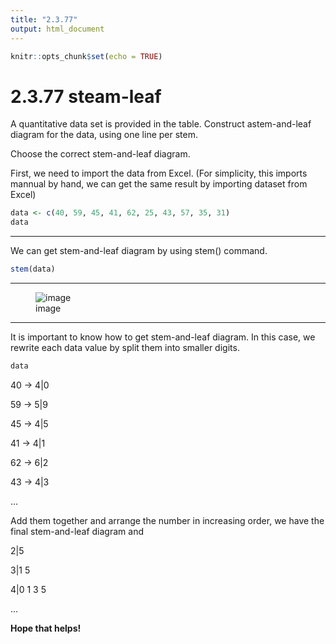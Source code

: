 ```yaml
---
title: "2.3.77"
output: html_document
---
```


```r
knitr::opts_chunk$set(echo = TRUE)
```

# 2.3.77 steam-leaf{-}

A quantitative data set is provided in the table. Construct a​ stem-and-leaf diagram for the data, using one line per stem.

Choose the correct stem-and-leaf diagram.
<br/>

First, we need to import the data from Excel.
(For simplicity, this imports mannual by hand, we can get the same result by importing dataset from Excel)
```r
data <- c(40, 59, 45, 41, 62, 25, 43, 57, 35, 31)
data
```
<hr />
We can get stem-and-leaf diagram by using stem() command.

```r
stem(data)
```
<hr/>
![image](https://raw.githubusercontent.com/sileaderwt/MTH1320-UMSL/main/Image%2BData/2.3.77%20stem-leaf/2.3.77.png)
<hr />
It is important to know how to get stem-and-leaf diagram. In this case, we rewrite each data value by split them into smaller digits. 
```r
data
```
40 -> 4|0 

59 -> 5|9

45 -> 4|5 

41 -> 4|1

62 -> 6|2 

43 -> 4|3

...

Add them together and arrange the number in increasing order, we have the final stem-and-leaf diagram and 

2|5

3|1 5

4|0 1 3 5

...

**Hope that helps!**